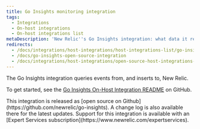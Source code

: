 ```yaml
---
title: Go Insights monitoring integration
tags:
  - Integrations
  - On-host integrations
  - On-host integrations list
metaDescription: 'New Relic''s Go Insights integration: what data it reports and how to configure it.'
redirects:
  - /docs/integrations/host-integrations/host-integrations-list/go-insights-integration
  - /docs/go-insights-open-source-integration
  - /docs/integrations/host-integrations/open-source-host-integrations-list/go-insights-open-source-integration
---
```


The Go Insights integration queries events from, and inserts to, New Relic.

To get started, see the [Go Insights On-Host Integration README](https://github.com/newrelic/go-insights) on GitHub.

<Callout variant="tip">
  This integration is released as [open source on Github](https://github.com/newrelic/go-insights). A change log is also available there for the latest updates. Support for this integration is available with an [Expert Services subscription](https://www.newrelic.com/expertservices).
</Callout>
